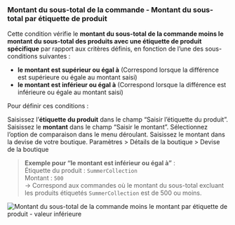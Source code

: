 ### Montant du sous-total de la commande - Montant du sous-total par étiquette de produit

Cette condition vérifie le **montant du sous-total de la commande moins le montant du sous-total des produits avec une étiquette de produit spécifique** par rapport aux critères définis, en fonction de l’une des sous-conditions suivantes :

- **le montant est supérieur ou égal à** (Correspond lorsque la différence est supérieure ou égale au montant saisi)
- **le montant est inférieur ou égal à** (Correspond lorsque la différence est inférieure ou égale au montant saisi)

Pour définir ces conditions :

<Steps>
  <Step title="Saisir l’étiquette du produit">
    Saisissez l’<strong>étiquette du produit</strong> dans le champ “Saisir l’étiquette du produit”.
  </Step>

  <Step title="Saisir le montant">
    Saisissez le <strong>montant</strong> dans le champ “Saisir le montant”.
  </Step>

  <Step title="Sélectionner l’option de comparaison">
    Sélectionnez l’option de comparaison dans le menu déroulant.
  </Step>
</Steps>

<Note>
  Saisissez le montant dans la devise de votre boutique. Paramètres > Détails de la boutique > Devise de la boutique
</Note>

> **Exemple pour “le montant est inférieur ou égal à”** :  
> Étiquette du produit : `SummerCollection`  
> Montant : `500`  
> → Correspond aux commandes où le montant du sous-total excluant les produits étiquetés `SummerCollection` est de 500 ou moins.

<img
  src="/images/essentials/condition-sets/order-subtotal-amount-minus-product-tag-has-less-value.webp"
  alt="Montant du sous-total de la commande moins le montant par étiquette de produit - valeur inférieure"
/>
